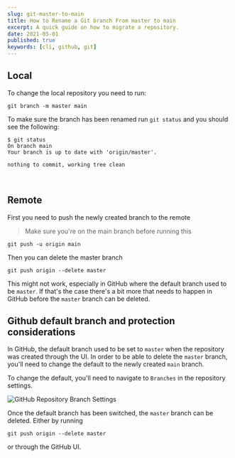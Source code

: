 ```yaml
---
slug: git-master-to-main
title: How to Rename a Git branch From master to main
excerpt: A quick guide on how to migrate a repository.
date: 2021-05-01
published: true
keywords: [cli, github, git]
---
```


## Local

To change the local repository you need to run:

```shell
git branch -m master main
```

To make sure the branch has been renamed run `git status` and you should see the
following:

```shell
$ git status
On branch main
Your branch is up to date with 'origin/master'.

nothing to commit, working tree clean
```

<br />

## Remote

First you need to push the newly created branch to the remote

> Make sure you're on the main branch before running this

```shell
git push -u origin main
```

Then you can delete the master branch

```shell
git push origin --delete master
```

This might not work, especially in GitHub where the default branch used to be
`master`. If that's the case there's a bit more that needs to happen in GitHub
before the `master` branch can be deleted.

## Github default branch and protection considerations

In GitHub, the default branch used to be set to `master` when the repository was
created through the UI. In order to be able to delete the `master` branch,
you'll need to change the default to the newly created `main` branch.

To change the default, you'll need to navigate to `Branches` in the repository
settings.

![GitHub Repository Branch Settings](./images/github-branch-settings.png)

Once the default branch has been switched, the `master` branch can be deleted.
Either by running

```shell
git push origin --delete master
```

or through the GitHub UI.
